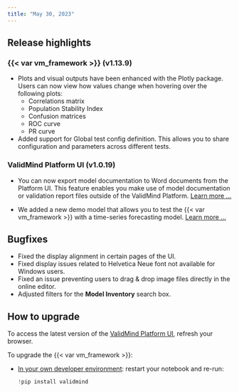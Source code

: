 ```yaml
---
title: "May 30, 2023"
---
```


## Release highlights

### {{< var vm_framework >}} (v1.13.9)

- Plots and visual outputs have been enhanced with the Plotly package. Users can now view how values change when hovering over the following plots:
    - Correlations matrix
    - Population Stability Index
    - Confusion matrices
    - ROC curve
    - PR curve
- Added support for Global test config definition. This allows you to share configuration and parameters across different tests.

### ValidMind Platform UI (v1.0.19)

- You can now export model documentation to Word documents from the Platform UI. This feature enables you make use of model documentation or validation report files outside of the ValidMind Platform. [Learn more ...](export-documentation.qmd)

- We added a new demo model that allows you to test the {{< var vm_framework >}} with a time-series forecasting model. [Learn more ...](samples-jupyter-notebooks.qmd)

## Bugfixes

- Fixed the display alignment in certain pages of the UI.
- Fixed display issues related to Helvetica Neue font not available for Windows users.
- Fixed an issue preventing users to drag & drop image files directly in the online editor.
- Adjusted filters for the **Model Inventory** search box.

## How to upgrade

To access the latest version of the [ValidMind Platform UI](http://app.prod.validmind.ai/), refresh your browser.

To upgrade the {{< var vm_framework >}}:

- [In your own developer environment](install-and-initialize-developer-framework.qmd): restart your notebook and re-run:
    
    ```python
    !pip install validmind
    ```